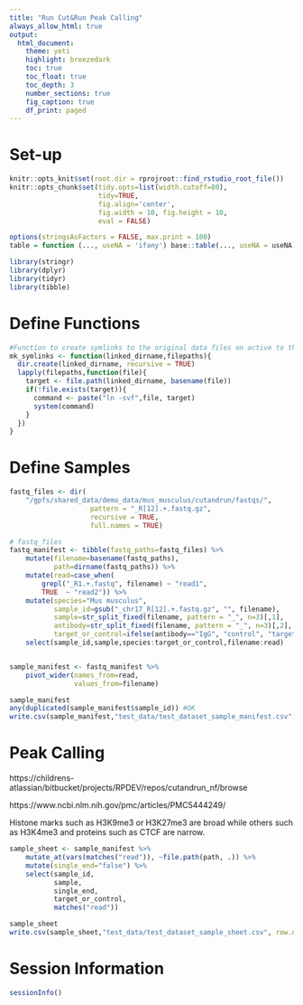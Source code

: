 ```yaml
---
title: "Run Cut&Run Peak Calling"
always_allow_html: true
output:
  html_document:
    theme: yeti
    highlight: breezedark
    toc: true
    toc_float: true
    toc_depth: 3
    number_sections: true
    fig_caption: true
    df_print: paged
---
```


# Set-up 

```r
knitr::opts_knit$set(root.dir = rprojroot::find_rstudio_root_file())
knitr::opts_chunk$set(tidy.opts=list(width.cutoff=80),
                      tidy=TRUE,
                      fig.align='center',
                      fig.width = 10, fig.height = 10,
                      eval = FALSE)

options(stringsAsFactors = FALSE, max.print = 100)
table = function (..., useNA = 'ifany') base::table(..., useNA = useNA)
```

```r
library(stringr)
library(dplyr)
library(tidyr)
library(tibble)
```

# Define Functions 

```r
#Function to create symlinks to the original data files on active to the current working directory of the R project. 
mk_symlinks <- function(linked_dirname,filepaths){
  dir.create(linked_dirname, recursive = TRUE)
  lapply(filepaths,function(file){
    target <- file.path(linked_dirname, basename(file))
    if(!file.exists(target)){
      command <- paste("ln -svf",file, target)
      system(command)
    }
  })
}
```

# Define Samples 

```r
fastq_files <- dir(
    "/gpfs/shared_data/demo_data/mus_musculus/cutandrun/fastqs/",
                    pattern = "_R[12].+.fastq.gz",
                    recursive = TRUE,
                    full.names = TRUE)

# fastq_files
fastq_manifest <- tibble(fastq_paths=fastq_files) %>% 
    mutate(filename=basename(fastq_paths), 
           path=dirname(fastq_paths)) %>% 
    mutate(read=case_when(
        grepl("_R1.+.fastq", filename) ~ "read1",
        TRUE  ~ "read2")) %>% 
    mutate(species="Mus musculus",
           sample_id=gsub("_chr17_R[12].+.fastq.gz", "", filename),
           sample=str_split_fixed(filename, pattern = "_", n=3)[,1],
           antibody=str_split_fixed(filename, pattern = "_", n=3)[,2],
           target_or_control=ifelse(antibody=="IgG", "control", "target")) %>% 
    select(sample_id,sample,species:target_or_control,filename:read)


sample_manifest <- fastq_manifest %>% 
    pivot_wider(names_from=read,
                values_from=filename)

sample_manifest
any(duplicated(sample_manifest$sample_id)) #OK
write.csv(sample_manifest,"test_data/test_dataset_sample_manifest.csv", row.names = F)
```

# Peak Calling 

https://childrens-atlassian/bitbucket/projects/RPDEV/repos/cutandrun_nf/browse

https://www.ncbi.nlm.nih.gov/pmc/articles/PMC5444249/

Histone marks such as H3K9me3 or H3K27me3 are broad while others such as H3K4me3 and proteins such as CTCF are narrow.

```r
sample_sheet <- sample_manifest %>% 
    mutate_at(vars(matches("read")), ~file.path(path, .)) %>% 
    mutate(single_end="false") %>% 
    select(sample_id,
           sample,
           single_end,
           target_or_control,
           matches("read")) 

sample_sheet
write.csv(sample_sheet,"test_data/test_dataset_sample_sheet.csv", row.names = FALSE, quote = FALSE)
```


# Session Information 

```r
sessionInfo()
```



